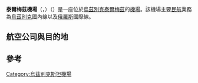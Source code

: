 {{Infobox airport
| name         = 泰爾梅茲機場<br>{{lang|uz|Termez Xalqaro Aeroporti}}<br>{{lang|en|Termez Airport}}
| nativename   = 
| image        = 
| IATA         = TMJ
| ICAO         = UTST
<center>{{Location map|Uzbekistan|width=250|float=center
|caption=|mark=Airplane_silhouette.svg|marksize=10
|label=TMJ|position=right
|lat_deg=37|lat_min=17|lat_sec=12|lat_dir=N
|lon_deg=67|lon_min=18|lon_sec=36|lon_dir=E
}}<small>機場在烏茲別克的位置</small></center>
| type         = 民用
| owner        = 烏茲別克政府
| operator     = [[烏茲別克航空|烏茲別克航空]]
| city-served  = [[泰爾梅茲|泰爾梅茲]]
| location     = {{UZB}} [[泰爾梅茲|泰爾梅茲]]
| elevation-f  = 1027
| elevation-m  = 313
| coordinates  = {{coord|37|17|12|N|067|18|36|E|type:airport|}}
| website      = http://termezairport.uz
| metric-rwy   = y
| r1-number    = 07/25
| r1-length-f  = 9,843
| r1-length-m  = 3,000
| r1-surface   = [[Concrete|Concrete]]
| footnotes    = Source: DAFIF<ref name=WAD>{{WAD|UTST|source=DAFIF}}</ref><ref name=GCM>{{GCM|TMJ|source=DAFIF}}</ref>
}}
'''泰爾梅茲機場'''（{{lang-uz|Termez Xalqaro Aeroporti}}，{{lang-en|Termez Airport}}）（{{airport codes|TMJ|UTST}}）是一座位於[[烏茲別克|烏茲別克]][[泰爾梅茲|泰爾梅茲]]的[[機場|機場]]。該機場主要[[民航|民航]]業務為[[烏茲別克|烏茲別克]]國內線以及[[俄羅斯|俄羅斯]]國際線。

==航空公司與目的地==
{{airport-dest-list
|{{nowrap|{{flagicon|RUS}} {{link-en|莫斯科維亞航空|Moskovia Airlines}}（3R）}}| 莫斯科-多莫多傑沃
|{{flagicon|UZB}} [[烏茲別克航空|烏茲別克航空]]（HY）| 莫斯科-多莫多傑沃、塔什干
|{{flagicon|RUS}} [[维姆航空|维姆航空]]（NN）| 莫斯科-多莫多傑沃
}}

==參考==
{{REFLIST}}

{{烏茲別克機場}}
{{DEFAULTSORT:Termez Airport}}
[[Category:烏茲別克斯坦機場|Category:烏茲別克斯坦機場]]
{{機場小作品}}
{{烏茲別克斯坦小作品}}